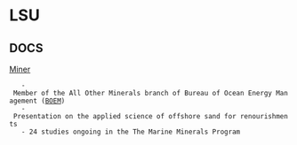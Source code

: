 = LSU =
== DOCS ==
[[Miner]]
	- Member of the All Other Minerals branch of Bureau of Ocean Energy Management ([[BOEM]])
	- Presentation on the applied science of offshore sand for renourishments
	- 24 studies ongoing in the The Marine Minerals Program
